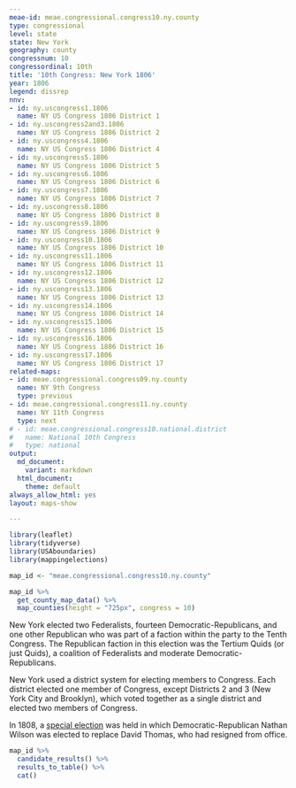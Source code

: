 ```yaml
---
meae-id: meae.congressional.congress10.ny.county
type: congressional
level: state
state: New York
geography: county
congressnum: 10
congressordinal: 10th
title: '10th Congress: New York 1806'
year: 1806
legend: dissrep
nnv:
- id: ny.uscongress1.1806
  name: NY US Congress 1806 District 1
- id: ny.uscongress2and3.1806
  name: NY US Congress 1806 District 2
- id: ny.uscongress4.1806
  name: NY US Congress 1806 District 4
- id: ny.uscongress5.1806
  name: NY US Congress 1806 District 5
- id: ny.uscongress6.1806
  name: NY US Congress 1806 District 6
- id: ny.uscongress7.1806
  name: NY US Congress 1806 District 7
- id: ny.uscongress8.1806
  name: NY US Congress 1806 District 8
- id: ny.uscongress9.1806
  name: NY US Congress 1806 District 9
- id: ny.uscongress10.1806
  name: NY US Congress 1806 District 10
- id: ny.uscongress11.1806
  name: NY US Congress 1806 District 11
- id: ny.uscongress12.1806
  name: NY US Congress 1806 District 12
- id: ny.uscongress13.1806
  name: NY US Congress 1806 District 13
- id: ny.uscongress14.1806
  name: NY US Congress 1806 District 14
- id: ny.uscongress15.1806
  name: NY US Congress 1806 District 15
- id: ny.uscongress16.1806
  name: NY US Congress 1806 District 16
- id: ny.uscongress17.1806
  name: NY US Congress 1806 District 17
related-maps:
- id: meae.congressional.congress09.ny.county
  name: NY 9th Congress
  type: previous
- id: meae.congressional.congress11.ny.county
  name: NY 11th Congress
  type: next
# - id: meae.congressional.congress10.national.district
#   name: National 10th Congress
#   type: national
output:
  md_document:
    variant: markdown
  html_document:
    theme: default
always_allow_html: yes
layout: maps-show

---
```


```r
library(leaflet)
library(tidyverse)
library(USAboundaries)
library(mappingelections)

map_id <- "meae.congressional.congress10.ny.county"
```

<div class="map">

```r
map_id %>%
  get_county_map_data() %>%
  map_counties(height = "725px", congress = 10)
```

</div>

New York elected two Federalists, fourteen Democratic-Republicans, and one other Republican who was part of a faction within the party to the Tenth Congress. The Republican faction in this election was the Tertium Quids (or just Quids), a coalition of Federalists and moderate Democratic-Republicans.

New York used a district system for electing members to Congress. Each district elected one member of Congress, except Districts 2 and 3 (New York City and Brooklyn), which voted together as a single district and elected two members of Congress.

In 1808, a [special election](https://elections.lib.tufts.edu/catalog/tufts:ny.uscongress12.special.1808) was held in which Democratic-Republican Nathan Wilson was elected to replace David Thomas, who had resigned from office.

<div class="results-table">

```r
map_id %>%
  candidate_results() %>%
  results_to_table() %>%
  cat()
```

</div>
